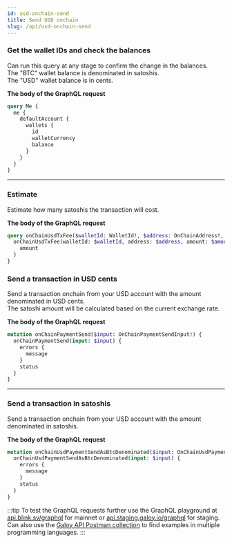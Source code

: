 ```yaml
---
id: usd-onchain-send
title: Send USD onchain
slug: /api/usd-onchain-send
---
```



<AuthProvider>

  <SetApiEndpoint />

  <SetAuthToken />

### Get the wallet IDs and check the balances

Can run this query at any stage to confirm the change in the balances.<br />
The "BTC" wallet balance is denominated in satoshis.<br />
The "USD" wallet balance is in cents.

**The body of the GraphQL request**

```graphql
query Me {
  me {
    defaultAccount {
      wallets {
        id
        walletCurrency
        balance
      }
    }
  }
}
```

  <GetWalletDataUsd />

---

### Estimate

Estimate how many satoshis the transaction will cost.

**The body of the GraphQL request**

```graphql
query onChainUsdTxFee($walletId: WalletId!, $address: OnChainAddress!, $amount: CentAmount!) {
  onChainUsdTxFee(walletId: $walletId, address: $address, amount: $amount) {
    amount
  }
}
```

  <OnChainUsdTxFee />

### Send a transaction in USD cents

Send a transaction onchain from your USD account with the amount denominated in USD cents.<br />
The satoshi amount will be calculated based on the current exchange rate.

**The body of the GraphQL request**

```graphql
mutation onChainPaymentSend($input: OnChainPaymentSendInput!) {
  onChainPaymentSend(input: $input) {
    errors {
      message
    }
    status
  }
}
```

  <OnChainUsdPaymentSend />

---

### Send a transaction in satoshis

Send a transaction onchain from your USD account with the amount denominated in satoshis.<br />

**The body of the GraphQL request**

```graphql
mutation onChainUsdPaymentSendAsBtcDenominated($input: OnChainUsdPaymentSendAsBtcDenominatedInput!) {
  onChainUsdPaymentSendAsBtcDenominated(input: $input) {
    errors {
      message
    }
    status
  }
}
```

  <OnChainUsdPaymentSendAsBtcDenominated />

</AuthProvider>

:::tip
To test the GraphQL requests further use the GraphQL playground at [api.blink.sv/graphql](https://api.blink.sv/graphql) for mainnet or [api.staging.galoy.io/graphql](https://api.staging.galoy.io/graphql) for staging.
Can also use the [Galoy API Postman collection](https://documenter.getpostman.com/view/29391384/2s9YCAQq3z#ed78e464-9874-4bf7-9b7b-92e5a898db83) to find examples in multiple programming languages.
:::
